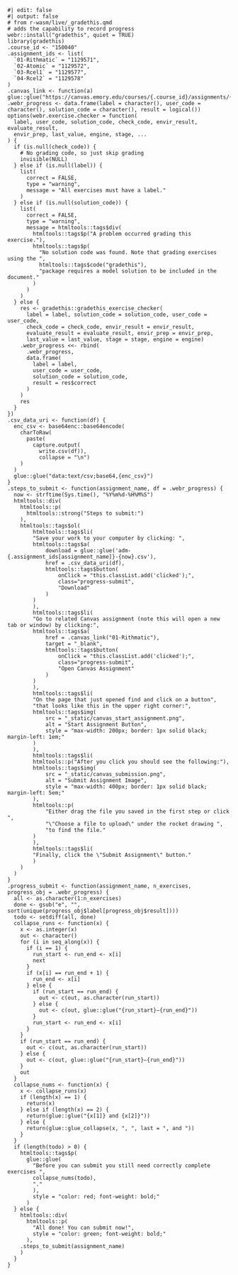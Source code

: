 ```webr
#| edit: false
#| output: false
# from r-wasm/live/_gradethis.qmd
# adds the capability to record progress
webr::install("gradethis", quiet = TRUE)
library(gradethis)
.course_id <- "150040"
.assignment_ids <- list(
  `01-Rithmatic` = "1129571",
  `02-Atomic` = "1129572",
  `03-Rcel1` = "1129577",
  `04-Rcel2` = "1129578"
)
.canvas_link <- function(a) glue::glue("https://canvas.emory.edu/courses/{.course_id}/assignments/{.assignment_ids[{a}]}")
.webr_progress <- data.frame(label = character(), user_code = character(), solution_code = character(), result = logical())
options(webr.exercise.checker = function(
  label, user_code, solution_code, check_code, envir_result, evaluate_result,
  envir_prep, last_value, engine, stage, ...
) {
  if (is.null(check_code)) {
    # No grading code, so just skip grading
    invisible(NULL)
  } else if (is.null(label)) {
    list(
      correct = FALSE,
      type = "warning",
      message = "All exercises must have a label."
    )
  } else if (is.null(solution_code)) {
    list(
      correct = FALSE,
      type = "warning",
      message = htmltools::tags$div(
        htmltools::tags$p("A problem occurred grading this exercise."),
        htmltools::tags$p(
          "No solution code was found. Note that grading exercises using the ",
          htmltools::tags$code("gradethis"),
          "package requires a model solution to be included in the document."
        )
      )
    )
  } else {
    res <- gradethis::gradethis_exercise_checker(
      label = label, solution_code = solution_code, user_code = user_code,
      check_code = check_code, envir_result = envir_result,
      evaluate_result = evaluate_result, envir_prep = envir_prep,
      last_value = last_value, stage = stage, engine = engine)
    .webr_progress <<- rbind(
      .webr_progress,
      data.frame(
        label = label,
        user_code = user_code,
        solution_code = solution_code,
        result = res$correct
      )
    )
    res
  }
})
.csv_data_uri <- function(df) {
  enc_csv <- base64enc::base64encode(
    charToRaw(
      paste(
        capture.output(
          write.csv(df)),
          collapse = "\n")
    )
  )
  glue::glue("data:text/csv;base64,{enc_csv}")
}
.steps_to_submit <- function(assignment_name, df = .webr_progress) {
  now <- strftime(Sys.time(), "%Y%m%d-%H%M%S")
  htmltools::div(
    htmltools::p(
      htmltools::strong("Steps to submit:")
    ),
    htmltools::tags$ol(
        htmltools::tags$li(
        "Save your work to your computer by clicking: ",
        htmltools::tags$a(
            download = glue::glue('adm-{.assignment_ids[assignment_name]}-{now}.csv'),
            href = .csv_data_uri(df),
            htmltools::tags$button(
                onClick = "this.classList.add('clicked');",
                class="progress-submit",
                "Download"
            )
        )
        ),
        htmltools::tags$li(
        "Go to related Canvas assignment (note this will open a new tab or window) by clicking:",
        htmltools::tags$a(
            href = .canvas_link("01-Rithmatic"),
            target = "_blank",
            htmltools::tags$button(
                onClick = "this.classList.add('clicked');",
                class="progress-submit",
                "Open Canvas Assignment"
            )
        )
        ),
        htmltools::tags$li(
        "On the page that just opened find and click on a button",
        "that looks like this in the upper right corner:",
        htmltools::tags$img(
            src = "_static/canvas_start_assignment.png",
            alt = "Start Assignment Button",
            style = "max-width: 200px; border: 1px solid black; margin-left: 1em;"
        )
        ),
        htmltools::tags$li(
        htmltools::p("After you click you should see the following:"),
        htmltools::tags$img(
            src = "_static/canvas_submission.png",
            alt = "Submit Assignment Image",
            style = "max-width: 400px; border: 1px solid black; margin-left: 5em;"
        ),
        htmltools::p(
            "Either drag the file you saved in the first step or click ",
            "\"Choose a file to upload\" under the rocket drawing ",
            "to find the file."
        )
        ),
        htmltools::tags$li(
        "Finally, click the \"Submit Assignment\" button."
        )
    )
  )
}
.progress_submit <- function(assignment_name, n_exercises, progress_obj = .webr_progress) {
  all <- as.character(1:n_exercises)
  done <- gsub("e", "", sort(unique(progress_obj$label[progress_obj$result])))
  todo <- setdiff(all, done)
  collapse_runs <- function(x) {
    x <- as.integer(x)
    out <- character()
    for (i in seq_along(x)) {
      if (i == 1) {
        run_start <- run_end <- x[i]
        next
      }
      if (x[i] == run_end + 1) {
        run_end <- x[i]
      } else {
        if (run_start == run_end) {
          out <- c(out, as.character(run_start))
        } else {
          out <- c(out, glue::glue("{run_start}–{run_end}"))
        }
        run_start <- run_end <- x[i]
      }
    }
    if (run_start == run_end) {
      out <- c(out, as.character(run_start))
    } else {
      out <- c(out, glue::glue("{run_start}–{run_end}"))
    }
    out
  }
  collapse_nums <- function(x) {
    x <- collapse_runs(x)
    if (length(x) == 1) {
      return(x)
    } else if (length(x) == 2) {
      return(glue::glue("{x[1]} and {x[2]}"))
    } else {
      return(glue::glue_collapse(x, ", ", last = ", and "))
    }
  }
  if (length(todo) > 0) {
    htmltools::tags$p(
      glue::glue(
        "Before you can submit you still need correctly complete exercises ",
        collapse_nums(todo),
        "."
        ),
        style = "color: red; font-weight: bold;"
      )
  } else {
    htmltools::div(
      htmltools::p(
        "All done! You can submit now!",
        style = "color: green; font-weight: bold;"
      ),
    .steps_to_submit(assignment_name)
    )
  }
}
```
